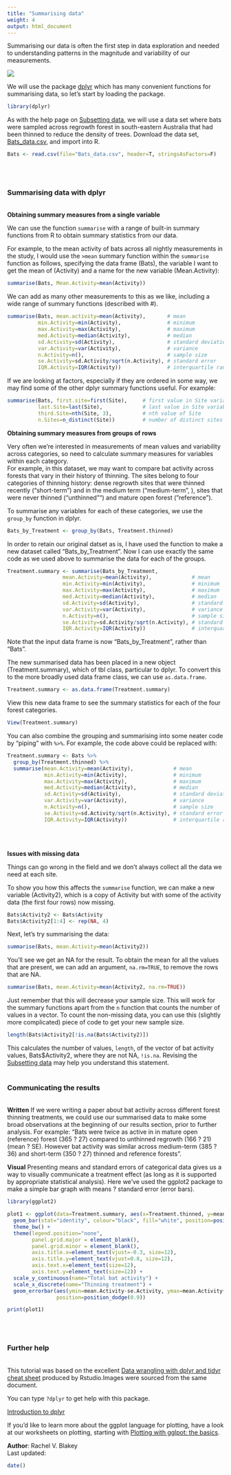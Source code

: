 ```yaml
---
title: "Summarising data"
weight: 4
output: html_document
---
```


Summarising our data is often the first step in data exploration and needed to understanding patterns in the magnitude and variability of our measurements.

![](Summarising_data_image.jpg)

We will use the package [dplyr](https://cran.r-project.org/web/packages/dplyr/index.html) which has many convenient functions for summarising data, so let's start by loading the package.

```r
library(dplyr)
```

As with the help page on [Subsetting data](http://environmentalcomputing.net/subsetting-data/), we will use a data set where bats were sampled across regrowth forest in south-eastern Australia that had been thinned to reduce the density of trees. Download the data set,  [Bats_data.csv](http://environmentalcomputing.net/wp-content/uploads/2016/05/Bats_data.csv), and import into R.

```r
Bats <- read.csv(file="Bats_data.csv", header=T, stringsAsFactors=F)
```
<br><br>

### Summarising data with dplyr
<br>
**Obtaining summary measures from a single variable**  

We can use the function `summarise` with a range of built-in summary functions from R to obtain summary statistics from our data. 

For example, to the mean activity of bats across all nightly measurements in the study, I would use the `>mean` summary function within the `summarise` function as follows, specifying the data frame (Bats), the variable I want to get the mean of (Activity) and a name for the new variable (Mean.Activity):

```r
summarise(Bats, Mean.Activity=mean(Activity))
```

We can add as many other measurements to this as we like, including a wide range of summary functions (described with #).

```r
summarise(Bats, mean.activity=mean(Activity),       # mean
          min.Activity=min(Activity),               # minimum
          max.Activity=max(Activity),               # maximum
          med.Activity=median(Activity),            # median
          sd.Activity=sd(Activity),                 # standard deviation
          var.Activity=var(Activity),               # variance
          n.Activity=n(),                           # sample size
          se.Activity=sd.Activity/sqrt(n.Activity), # standard error
          IQR.Activity=IQR(Activity))               # interquartile range
```

If we are looking at factors, especially if they are ordered in some way, we may find some of the other dplyr summary functions useful. For example:

```r
summarise(Bats, first.site=first(Site),     # first value in Site variable
          last.Site=last(Site),             # last value in Site variable
          third.Site=nth(Site, 3),          # nth value of Site
          n.Sites=n_distinct(Site))         # number of distinct sites
```


**Obtaining summary measures from groups of rows**  

Very often we're interested in measurements of mean values and variability across categories, so need to calculate summary measures for variables within each category.   
For example, in this dataset, we may want to compare bat activity across forests that vary in their history of thinning. The sites belong to four categories of thinning history: dense regrowth sites that were thinned recently ("short-term") and in the medium term ("medium-term", ), sites that were never thinned ("unthinned"") and mature open forest ("reference").

To summarise any variables for each of these categories, we use the `group_by` function in dplyr. 

```r
Bats_by_Treatment <- group_by(Bats, Treatment.thinned)
```

In order to retain our original datset as is, I have used the function to make a new dataset called "Bats_by_Treatment". Now I can use exactly the same code as we used above to summarise the data for each of the groups. 

```r
Treatment.summary <- summarise(Bats_by_Treatment, 
                  mean.Activity=mean(Activity),             # mean
                  min.Activity=min(Activity),               # minimum
                  max.Activity=max(Activity),               # maximum
                  med.Activity=median(Activity),            # median
                  sd.Activity=sd(Activity),                 # standard deviation
                  var.Activity=var(Activity),               # variance
                  n.Activity=n(),                           # sample size
                  se.Activity=sd.Activity/sqrt(n.Activity), # standard error
                  IQR.Activity=IQR(Activity))               # interquartile range

```

Note that the input data frame is now "Bats_by_Treatment", rather than "Bats".

The new summarised data has been placed in a new object (Treatment.summary), which of tbl class, particular to dplyr. To convert this to the more broadly used data frame class, we can use `as.data.frame`.

```r
Treatment.summary <- as.data.frame(Treatment.summary)
```

View this new data frame to see the summary statistics for each of the four forest categories.

```r
View(Treatment.summary)
```

You can also combine the grouping and summarising into some neater code by "piping" with `%>%`. For example, the code above could be replaced with:

```r
Treatment.summary <- Bats %>%                          
  group_by(Treatment.thinned) %>%
  summarise(mean.Activity=mean(Activity),             # mean
            min.Activity=min(Activity),               # minimum
            max.Activity=max(Activity),               # maximum
            med.Activity=median(Activity),            # median
            sd.Activity=sd(Activity),                 # standard deviation
            var.Activity=var(Activity),               # variance
            n.Activity=n(),                           # sample size
            se.Activity=sd.Activity/sqrt(n.Activity), # standard error
            IQR.Activity=IQR(Activity))               # interquartile range
```
<br><br>

**Issues with missing data**

Things can go wrong in the field and we don't always collect all the data we need at each site. 

To show you how this affects the `summarise` function, we can make a new variable (Activity2), which is a copy of Activity but with some of the activity data (the first four rows) now missing.


```r
Bats$Activity2 <- Bats$Activity
Bats$Activity2[1:4] <- rep(NA, 4)
```

Next, let's try summarising the data: 

```r
summarise(Bats, mean.Activity=mean(Activity2))              
```

You'll see we get an NA for the result. To obtain the mean for all the values that are present, we can add an argument, `na.rm=TRUE`, to remove the rows that are NA.

```r
summarise(Bats, mean.Activity=mean(Activity2, na.rm=TRUE))              
```

Just remember that this will decrease your sample size. This will work for the summary functions apart from the `n` function that counts the number of values in a vector. To count the non-missing data, you can use this (slightly more complicated) piece of code to get your new sample size. 

```r
length(Bats$Activity2[!is.na(Bats$Activity2)])
```

This calculates the number of values, `length`, of the vector of bat activity values, Bats$Activity2, where they are not NA, `!is.na`. Revising the [Subsetting data](http://environmentalcomputing.net/subsetting-data/) may help you understand this statement. 
<br><br>

### Communicating the results
<br>
**Written** If we were writing a paper about bat activity across different forest thinning treatments, we could use our summarised data to make some broad observations at the beginning of our results section, prior to further analysis. For example: "Bats were twice as active in in mature open (reference) forest (365 ? 27) compared to unthinned regrowth (166 ? 21) (mean ? SE). However bat activity was similar across medium-term (385 ? 36) and short-term (350 ? 27) thinned and reference forests".

**Visual**  Presenting means and standard errors of categorical data gives us a way to visually communicate a treatment effect (as long as it is supported by appropriate statistical analysis). Here we've used the ggplot2 package to make a simple bar graph with means ? standard error (error bars).

```r
library(ggplot2)

plot1 <- ggplot(data=Treatment.summary, aes(x=Treatment.thinned, y=mean.Activity)) + 
  geom_bar(stat="identity", colour="black", fill="white", position=position_identity()) +
  theme_bw() +
  theme(legend.position="none", 
        panel.grid.major = element_blank(),
        panel.grid.minor = element_blank(),
        axis.title.x=element_text(vjust=-0.3, size=12),
        axis.title.y=element_text(vjust=0.8, size=12),
        axis.text.x=element_text(size=12),
        axis.text.y=element_text(size=12)) +
  scale_y_continuous(name="Total bat activity") +
  scale_x_discrete(name="Thinning treatment") +
  geom_errorbar(aes(ymin=mean.Activity-se.Activity, ymax=mean.Activity+se.Activity),width=.2,
                position=position_dodge(0.9)) 

print(plot1)
```
<br><br>

### Further help
<br>
This tutorial was based on the excellent [Data wrangling with dplyr and tidyr cheat sheet](https://www.rstudio.com/wp-content/uploads/2015/02/data-wrangling-cheatsheet.pdf) produced by Rstudio.Images were sourced from the same document.

You can type `?dplyr` to get help with this package.

[Introduction to dplyr](https://cran.r-project.org/web/packages/dplyr/vignettes/introduction.html)

If you'd like to learn more about the ggplot language for plotting, have a look at our worksheets on plotting, starting with [Plotting with gglpot: the basics](http://environmentalcomputing.net/).

**Author**: Rachel V. Blakey
<br>
Last updated:
```r
date()
```
